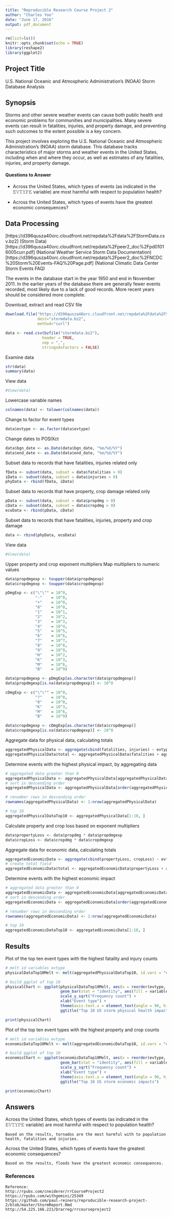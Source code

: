```yaml
---
title: "Reproducible Research Course Project 2"
author: "Charles Yoo"
date: "June 17, 2016"
output: pdf_document
---
```


```r
rm(list=ls())
knitr::opts_chunk$set(echo = TRUE)
library(reshape2)
library(ggplot2)
```
## Project Title

U.S. National Oceanic and Atmospheric Administration's (NOAA) Storm Database Analysis

## Synopsis

Storms and other severe weather events can cause both public health and economic problems for communities and municipalities. Many severe events can result in fatalities, injuries, and property damage, and preventing such outcomes to the extent possible is a key concern.

This project involves exploring the U.S. National Oceanic and Atmospheric Administration's (NOAA) storm database. This database tracks characteristics of major storms and weather events in the United States, including when and where they occur, as well as estimates of any fatalities, injuries, and property damage.

#### Questions to Answer

* Across the United States, which types of events (as indicated in the 𝙴𝚅𝚃𝚈𝙿𝙴 variable) are most harmful with respect to population health?  

* Across the United States, which types of events have the greatest economic consequences?

## Data Processing

[https://d396qusza40orc.cloudfront.net/repdata%2Fdata%2FStormData.csv.bz2] (Storm Data)  
[https://d396qusza40orc.cloudfront.net/repdata%2Fpeer2_doc%2Fpd01016005curr.pdf] (National Weather Service Storm Data Documentation)  
[https://d396qusza40orc.cloudfront.net/repdata%2Fpeer2_doc%2FNCDC%20Storm%20Events-FAQ%20Page.pdf] (National Climatic Data Center Storm Events FAQ)  

The events in the database start in the year 1950 and end in November 2011. In the earlier years of the database there are generally fewer events recorded, most likely due to a lack of good records. More recent years should be considered more complete.

Download, extract and read CSV file
```r
download.file("https://d396qusza40orc.cloudfront.net/repdata%2Fdata%2FStormData.csv.bz2",
              dest="stormdata.bz2",
              method="curl")

data <- read.csv(bzfile("stormdata.bz2"),
                header = TRUE,
                sep = ",", 
                stringsAsFactors = FALSE)
```

Examine data
```r
str(data)  
summary(data)  
```

View data
```r
#View(data)
```

Lowercase variable names
```r
colnames(data) <- tolower(colnames(data))
```

Change to factor for event types
```r
data$evtype <- as.factor(data$evtype)
```

Change dates to POSIXct
```r
data$bgn_date <- as.Date(data$bgn_date, "%m/%d/%Y")
data$end_date <- as.Date(data$end_date, "%m/%d/%Y")
```

Subset data to records that have fatalities, injuries related only
```r
fData <- subset(data, subset = data$fatalities > 0)
iData <- subset(data, subset = data$injuries > 0)
phyData <- rbind(fData, iData)
```

Subset data to records that have property, crop damage related only
```r
pData <- subset(data, subset = data$propdmg > 0)
cData <- subset(data, subset = data$cropdmg > 0)
ecoData <- rbind(pData, cData)
```

Subset data to records that have fatalities, injuries, property and crop damage
```r
data <- rbind(phyData, ecoData)
```

View data
```r
#View(data)
```

Upper property and crop exponent multipliers
Map multipliers to numeric values
```r
data$propdmgexp <- toupper(data$propdmgexp)
data$cropdmgexp <- toupper(data$cropdmgexp)

pDmgExp <- c("\"\"" = 10^0,
             "-"    = 10^0, 
             "+"    = 10^0,
             "0"    = 10^0,
             "1"    = 10^1,
             "2"    = 10^2,
             "3"    = 10^3,
             "4"    = 10^4,
             "5"    = 10^5,
             "6"    = 10^6,
             "7"    = 10^7,
             "8"    = 10^8,
             "9"    = 10^9,
             "H"    = 10^2,
             "K"    = 10^3,
             "M"    = 10^6,
             "B"    = 10^9)

data$propdmgexp <- pDmgExp[as.character(data$propdmgexp)]
data$propdmgexp[is.na(data$propdmgexp)] <- 10^0

cDmgExp <- c("\"\"" = 10^0,
             "?"    = 10^0,
             "0"    = 10^0,
             "K"    = 10^3,
             "M"    = 10^6,
             "B"    = 10^9)

data$cropdmgexp <- cDmgExp[as.character(data$cropdmgexp)]
data$cropdmgexp[is.na(data$cropdmgexp)] <- 10^0
```

Aggregate data for physical data, calculating totals
```r
aggregatedPhysicalData <- aggregate(cbind(fatalities, injuries) ~ evtype, data = data, FUN = sum)
aggregatedPhysicalData$total <- aggregatedPhysicalData$fatalities + aggregatedPhysicalData$injuries
```

Determine events with the highest physical impact, by aggregating data
```r
# aggregated data greater than 0
aggregatedPhysicalData <- aggregatedPhysicalData[aggregatedPhysicalData$total > 0, ]
# sort in descending order
aggregatedPhysicalData <- aggregatedPhysicalData[order(aggregatedPhysicalData$total, decreasing = TRUE), ]

# renumber rows in descending order
rownames(aggregatedPhysicalData) <- 1:nrow(aggregatedPhysicalData)

# top 10
aggregatedPhysicalDataTop10 <- aggregatedPhysicalData[1:10, ]
```

Calculate property and crop loss based on exponent multipliers
```r
data$propertyLoss <- data$propdmg * data$propdmgexp
data$cropLoss <- data$cropdmg * data$cropdmgexp
```

Aggregate data for economic data, calculating totals
```r
aggregatedEconomicData <- aggregate(cbind(propertyLoss, cropLoss) ~ evtype, data = data, FUN = sum)
# create total field 
aggregatedEconomicData$total <- aggregatedEconomicData$propertyLoss + aggregatedEconomicData$cropLoss
```

Determine events with the highest economic impact
```r
# aggregated data greater than 0
aggregatedEconomicData <- aggregatedEconomicData[aggregatedEconomicData$total > 0, ]
# sort in descending order
aggregatedEconomicData <- aggregatedEconomicData[order(aggregatedEconomicData$total, decreasing = TRUE), ]

# renumber rows in descending order
rownames(aggregatedEconomicData) <- 1:nrow(aggregatedEconomicData)

# top 10
aggregatedEconomicDataTop10 <- aggregatedEconomicData[1:10, ]
```

## Results

Plot of the top ten event types with the highest fatality and injury counts
```r
# melt id variables evtype 
physicalDataTop10Melt <- melt(aggregatedPhysicalDataTop10, id.vars = "evtype")

# build ggplot of top 10 
physicalChart <- ggplot(physicalDataTop10Melt, aes(x = reorder(evtype, -value), y = value)) +
                        geom_bar(stat = "identity", aes(fill = variable), position = "dodge") +
                        scale_y_sqrt("Frequency count") +
                        xlab("Event type") +
                        theme(axis.text.x = element_text(angle = 90, hjust = 1)) +
                        ggtitle("Top 10 US storm physical health impacts")

print(physicalChart)
```

Plot of the top ten event types with the highest property and crop counts
```r
# melt id variables evtype
economicDataTop10Melt <- melt(aggregatedEconomicDataTop10, id.vars = "evtype")

# build ggplot of top 10
economicChart <- ggplot(economicDataTop10Melt, aes(x = reorder(evtype, -value), y = value)) +
                        geom_bar(stat = "identity", aes(fill = variable), position = "dodge") +
                        scale_y_sqrt("Frequency count") +
                        xlab("Event type") +
                        theme(axis.text.x = element_text(angle = 90, hjust = 1)) +
                        ggtitle("Top 10 US storm economic impacts")

print(economicChart)
```

## Answers

Across the United States, which types of events (as indicated in the 𝙴𝚅𝚃𝚈𝙿𝙴 variable) are most harmful with respect to population health?
```
Based on the results, tornados are the most harmful with to population health, fatalities and injuries.
```

Across the United States, which types of events have the greatest economic consequences?
```
Based on the results, floods have the greatest economic consequences.
```

### References
```
Reference: 
http://rpubs.com/cneiderer/rrCourseProject2
https://rpubs.com/withgemini/25349
https://github.com/paul-reiners/reproducible-research-project-2/blob/master/StormReport.Rmd
http://54.225.166.221/Drarreg/rrcourseproject2
```